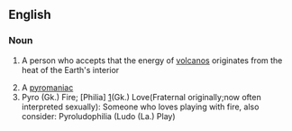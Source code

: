 ==English==

===Noun===
{{en-noun}}

#{{dated|rare}} A person who accepts that the energy of [[volcano]]s originates from the heat of the Earth's interior
# A [[pyromaniac]]
# Pyro (Gk.) Fire; [Philia] [http://en.wikipedia.org/wiki/-phil-](Gk.) Love(Fraternal originally;now often interpreted sexually): Someone who loves playing with fire, also consider: Pyroludophilia (Ludo (La.) Play)